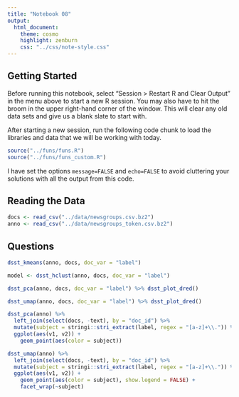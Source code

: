 ```yaml
---
title: "Notebook 08"
output:
  html_document:
    theme: cosmo
    highlight: zenburn
    css: "../css/note-style.css"
---
```


## Getting Started

Before running this notebook, select "Session > Restart R and Clear Output" in
the menu above to start a new R session. You may also have to hit the broom in
the upper right-hand corner of the window. This will clear any old data sets and
give us a blank slate to start with.

After starting a new session, run the following code chunk to load the
libraries and data that we will be working with today.

```r
source("../funs/funs.R")
source("../funs/funs_custom.R")
```

I have set the options `message=FALSE` and `echo=FALSE` to avoid cluttering
your solutions with all the output from this code.

## Reading the Data

```r
docs <- read_csv("../data/newsgroups.csv.bz2")
anno <- read_csv("../data/newsgroups_token.csv.bz2")
```

## Questions

```r
dsst_kmeans(anno, docs, doc_var = "label")
```

```r
model <- dsst_hclust(anno, docs, doc_var = "label")
```

```r
dsst_pca(anno, docs, doc_var = "label") %>% dsst_plot_dred()
```

```r
dsst_umap(anno, docs, doc_var = "label") %>% dsst_plot_dred()
```

```r
dsst_pca(anno) %>%
  left_join(select(docs, -text), by = "doc_id") %>%
  mutate(subject = stringi::stri_extract(label, regex = "[a-z]+\\.")) %>%
  ggplot(aes(v1, v2)) +
    geom_point(aes(color = subject))
```

```r
dsst_umap(anno) %>%
  left_join(select(docs, -text), by = "doc_id") %>%
  mutate(subject = stringi::stri_extract(label, regex = "[a-z]+\\.")) %>%
  ggplot(aes(v1, v2)) +
    geom_point(aes(color = subject), show.legend = FALSE) +
    facet_wrap(~subject)
```

